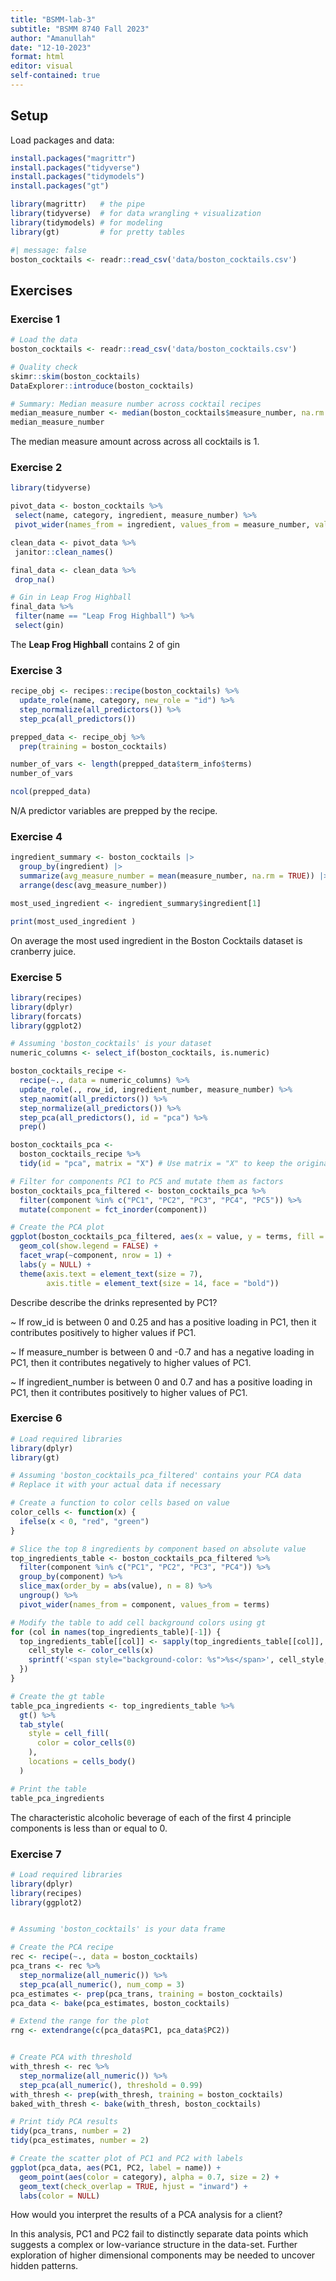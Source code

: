 ```yaml
---
title: "BSMM-lab-3"
subtitle: "BSMM 8740 Fall 2023"
author: "Amanullah"
date: "12-10-2023"
format: html
editor: visual
self-contained: true
---
```


## Setup

Load packages and data:

```r
install.packages("magrittr")
install.packages("tidyverse")
install.packages("tidymodels")
install.packages("gt")

library(magrittr)   # the pipe
library(tidyverse)  # for data wrangling + visualization
library(tidymodels) # for modeling
library(gt)         # for pretty tables
```

```r
#| message: false
boston_cocktails <- readr::read_csv('data/boston_cocktails.csv')
```

## Exercises

### Exercise 1

```r
# Load the data
boston_cocktails <- readr::read_csv('data/boston_cocktails.csv')

# Quality check
skimr::skim(boston_cocktails)
DataExplorer::introduce(boston_cocktails)

# Summary: Median measure number across cocktail recipes
median_measure_number <- median(boston_cocktails$measure_number, na.rm = TRUE)
median_measure_number

```

The median measure amount across across all cocktails is 1.

### Exercise 2

```r
library(tidyverse)

pivot_data <- boston_cocktails %>%
 select(name, category, ingredient, measure_number) %>%
 pivot_wider(names_from = ingredient, values_from = measure_number, values_fill = 0)

clean_data <- pivot_data %>%
 janitor::clean_names()

final_data <- clean_data %>%
 drop_na()

# Gin in Leap Frog Highball
final_data %>%
 filter(name == "Leap Frog Highball") %>%
 select(gin)

```

The **Leap Frog Highball** contains 2 of gin

### Exercise 3

```r
recipe_obj <- recipes::recipe(boston_cocktails) %>%
  update_role(name, category, new_role = "id") %>%
  step_normalize(all_predictors()) %>%
  step_pca(all_predictors())

prepped_data <- recipe_obj %>% 
  prep(training = boston_cocktails)

number_of_vars <- length(prepped_data$term_info$terms)
number_of_vars

```

```r
ncol(prepped_data)
```

N/A predictor variables are prepped by the recipe.

### Exercise 4

```r
ingredient_summary <- boston_cocktails |>
  group_by(ingredient) |>
  summarize(avg_measure_number = mean(measure_number, na.rm = TRUE)) |>
  arrange(desc(avg_measure_number))

most_used_ingredient <- ingredient_summary$ingredient[1]

print(most_used_ingredient )
```

On average the most used ingredient in the Boston Cocktails dataset is cranberry juice.

### Exercise 5

```r
library(recipes)
library(dplyr)
library(forcats)
library(ggplot2)

# Assuming 'boston_cocktails' is your dataset
numeric_columns <- select_if(boston_cocktails, is.numeric)

boston_cocktails_recipe <-
  recipe(~., data = numeric_columns) %>% 
  update_role(., row_id, ingredient_number, measure_number) %>% 
  step_naomit(all_predictors()) %>% 
  step_normalize(all_predictors()) %>%
  step_pca(all_predictors(), id = "pca") %>% 
  prep()

boston_cocktails_pca <- 
  boston_cocktails_recipe %>% 
  tidy(id = "pca", matrix = "X") # Use matrix = "X" to keep the original data matrix

# Filter for components PC1 to PC5 and mutate them as factors
boston_cocktails_pca_filtered <- boston_cocktails_pca %>%
  filter(component %in% c("PC1", "PC2", "PC3", "PC4", "PC5")) %>%
  mutate(component = fct_inorder(component))

# Create the PCA plot
ggplot(boston_cocktails_pca_filtered, aes(x = value, y = terms, fill = terms)) +
  geom_col(show.legend = FALSE) +
  facet_wrap(~component, nrow = 1) +
  labs(y = NULL) +
  theme(axis.text = element_text(size = 7),
        axis.title = element_text(size = 14, face = "bold"))
```

Describe describe the drinks represented by PC1?

\~ If row_id is between 0 and 0.25 and has a positive loading in PC1, then it contributes positively to higher values if PC1.

\~ If measure_number is between 0 and -0.7 and has a negative loading in PC1, then it contributes negatively to higher values of PC1.

\~ If ingredient_number is between 0 and 0.7 and has a positive loading in PC1, then it contributes positively to higher values of PC1.

### Exercise 6

```r
# Load required libraries
library(dplyr)
library(gt)

# Assuming 'boston_cocktails_pca_filtered' contains your PCA data
# Replace it with your actual data if necessary

# Create a function to color cells based on value
color_cells <- function(x) {
  ifelse(x < 0, "red", "green")
}

# Slice the top 8 ingredients by component based on absolute value
top_ingredients_table <- boston_cocktails_pca_filtered %>%
  filter(component %in% c("PC1", "PC2", "PC3", "PC4")) %>%
  group_by(component) %>%
  slice_max(order_by = abs(value), n = 8) %>%
  ungroup() %>%
  pivot_wider(names_from = component, values_from = terms)

# Modify the table to add cell background colors using gt
for (col in names(top_ingredients_table)[-1]) {
  top_ingredients_table[[col]] <- sapply(top_ingredients_table[[col]], function(x) {
    cell_style <- color_cells(x)
    sprintf('<span style="background-color: %s">%s</span>', cell_style, x)
  })
}

# Create the gt table
table_pca_ingredients <- top_ingredients_table %>%
  gt() %>%
  tab_style(
    style = cell_fill(
      color = color_cells(0)
    ),
    locations = cells_body()
  )

# Print the table
table_pca_ingredients
```

The characteristic alcoholic beverage of each of the first 4 principle components is less than or equal to 0.

### Exercise 7

```r
# Load required libraries
library(dplyr)
library(recipes)
library(ggplot2)


# Assuming 'boston_cocktails' is your data frame

# Create the PCA recipe
rec <- recipe(~., data = boston_cocktails)
pca_trans <- rec %>%
  step_normalize(all_numeric()) %>%
  step_pca(all_numeric(), num_comp = 3)
pca_estimates <- prep(pca_trans, training = boston_cocktails)
pca_data <- bake(pca_estimates, boston_cocktails)

# Extend the range for the plot
rng <- extendrange(c(pca_data$PC1, pca_data$PC2))


# Create PCA with threshold
with_thresh <- rec %>%
  step_normalize(all_numeric()) %>%
  step_pca(all_numeric(), threshold = 0.99)
with_thresh <- prep(with_thresh, training = boston_cocktails)
baked_with_thresh <- bake(with_thresh, boston_cocktails)

# Print tidy PCA results
tidy(pca_trans, number = 2)
tidy(pca_estimates, number = 2)

# Create the scatter plot of PC1 and PC2 with labels
ggplot(pca_data, aes(PC1, PC2, label = name)) +
  geom_point(aes(color = category), alpha = 0.7, size = 2) +
  geom_text(check_overlap = TRUE, hjust = "inward") + 
  labs(color = NULL)
```

How would you interpret the results of a PCA analysis for a client?

In this analysis, PC1 and PC2 fail to distinctly separate data points which suggests a complex or low-variance structure in the data-set. Further exploration of higher dimensional components may be needed to uncover hidden patterns.

